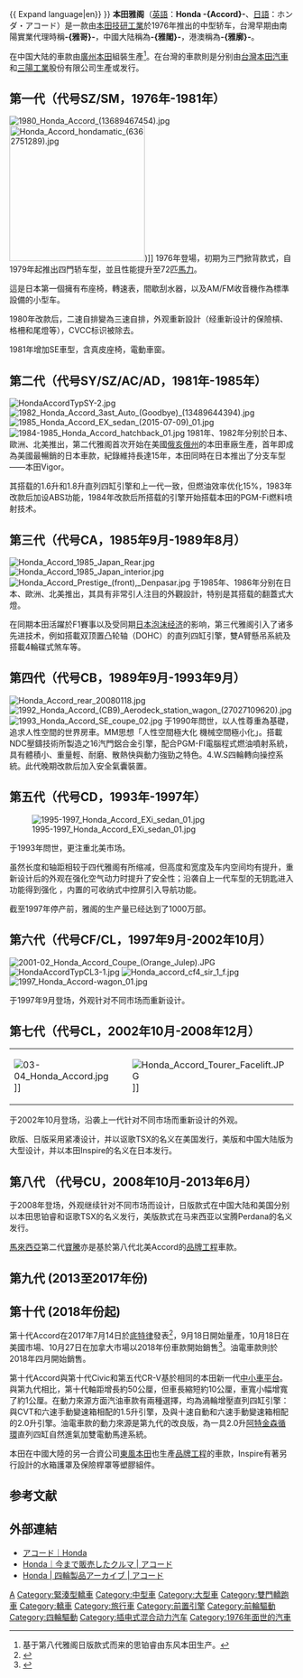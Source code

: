 {{多個問題|
{{ Expand|time=2009-10-20 }}
{{ Expand language|en}}
{{Advert|time=2018-06-11T07:31:19+00:00}}
}}
{{noteTA
|T=zh-hans:本田雅阁; zh-hant:本田雅哥
|1=zh-hans:雅阁; zh-hant:雅哥
}}
{{Infobox Automobile
| name         = 本田雅阁<br>Honda Accord
| image        = File:2018 Honda Accord front 3.29.18.jpg
| manufacturer = [[本田技研工业|本田]]
| production   = 1976年至今
| predecessor  = 本田1300/本田145
| class        = 中型轿车
}}
'''本田雅阁'''（[[英語|英語]]：'''Honda -{Accord}-'''、[[日語|日語]]：ホンダ・アコード）是一款由[[本田技研工业|本田技研工業]]於1976年推出的中型轿车，台灣早期由南陽實業代理時稱'''-{雅哥}-'''，中國大陆稱為'''-{雅閣}-'''，港澳稱為'''-{雅廓}-'''。

在中国大陆的車款由[[广汽本田汽车|廣州本田]]組裝生產<ref>基于第八代雅阁日版款式而来的思铂睿由东风本田生产。</ref>。在台灣的車款則是分别由[[台灣本田汽車|台灣本田汽車]]和[[三陽工業|三陽工業]]股份有限公司生產或发行。

==第一代（代号SZ/SM，1976年-1981年）==
{{Infobox Automobile generation
|name=第一代雅阁
|image=[[File:1980_Honda_Accord_1.6_Saloon_(6992172684).jpg|250px]]
|assembly={{JAP}}[[狭山市|狭山市]]<br>{{MAL}}[[新山市|新山市]] (OASB) <ref name="Oriental Assemblers Sdn. Bhd., History 1967-1987">{{cite web |author=Leeps |url=https://news.google.com/newspapers?nid=1309&dat=19890604&id=tKFUAAAAIBAJ&sjid=NpADAAAAIBAJ&pg=5932,900833&hl=en |title=Rust Busters |publisher=[[New_Straits_Times|New Straits Times]] / [[Google_News_Archive|Google News Archive]] |date=4 June 1989 |accessdate=3 May 2015 |archive-date=2016-04-22 |archive-url=https://web.archive.org/web/20160422131954/https://news.google.com/newspapers?nid=1309&dat=19890604&id=tKFUAAAAIBAJ&sjid=NpADAAAAIBAJ&pg=5932,900833&hl=en |dead-url=no }}</ref>
|production=1976年-1981年
|layout=前置引擎，前輪驅動
|class=緊湊型轎車
|body_style=三門掀背車<br />四門轎車
|engine=1.6升/1.8升直列四缸引擎（代号EF/EP/EK）

|weight= {{convert|2000|lb|kg|0|abbr=on}}
|transmission=二速、三速[[自動變速箱|自动变速箱]]<br>五速[[手動變速箱|手动变速箱]]
}}
[[File:1980_Honda_Accord_(13689467454).jpg|thumb]]
[[File:Honda_Accord_hondamatic_(6362751289).jpg|240px]])]]
1976年登場，初期为三門掀背款式，自1979年起推出四門轿车型，並且性能提升至72匹[[馬力|馬力]]。

這是日本第一個擁有布座椅，轉速表，間歇刮水器，以及AM/FM收音機作為標準設備的小型车。

1980年改款后，二速自排變為三速自排，外观重新設計（经重新设计的保險槓、格柵和尾燈等），CVCC标识被除去。

1981年增加SE車型，含真皮座椅，電動車窗。

<div style="clear: both"></div>

==第二代（代号SY/SZ/AC/AD，1981年-1985年）==
{{Infobox Automobile generation
|name=第二代雅阁
|image=[[File:1982-1983_Honda_Accord_EX_sedan_(22178188363).jpg|250px]]
|aka=本田Vigor (日本)
|production=1981年9月-1985年5月
|layout=[[前置前驅|前置前驅]]
|class=緊湊型轎車
|assembly={{JAP}}[[狹山市|狹山市]]<br />{{USA}}[[马里斯维尔_(俄亥俄州)|馬麗維爾]]<br>{{MAL}}[[新山市|新山市]]<br>{{NZL}}[[尼爾森|尼爾森]]
|body_style=三門掀背車<br />四門轎車
|transmission=四速自排<br />五速手排
|engine=1.6升、1.8升直列四缸引擎（代号EP/EK，前期，代号EY/ES，后期）
}}
[[File:HondaAccordTypSY-2.jpg|thumb]]
[[File:1982_Honda_Accord_3ast_Auto_(Goodbye)_(13489644394).jpg|thumb]]
[[File:1985_Honda_Accord_EX_sedan_(2015-07-09)_01.jpg|thumb]]
[[File:1984-1985_Honda_Accord_hatchback_01.jpg|thumb]]
1981年、1982年分别於日本、歐洲、北美推出，第二代雅阁首次开始在美國[[俄亥俄州|俄亥俄州]]的本田車廠生產，首年即成為美國最暢銷的日本車款，紀錄維持長達15年，本田同時在日本推出了分支车型——本田Vigor。

其搭载的1.6升和1.8升直列四缸引擎和上一代一致，但燃油效率优化15%，1983年改款后加设ABS功能，1984年改款后所搭载的引擎开始搭载本田的PGM-Fi燃料喷射技术。

<div style="clear: both"></div>

==第三代（代号CA，1985年9月-1989年8月）==
{{Infobox Automobile generation
|name=第三代雅阁
|aka=本田Vigor (日本)
|image=[[File:Honda_Accord_1985_Japan_Front.jpg|250px]]
|production=1985年6月-1989年8月
|class=緊湊型轎車
|layout=[[前置前驅|前置前驅]]
|body_style=雙門跑車<br />三門掀背車<br />四門轎車<br />三門旅行車
|engine=1.8升直列四缸引擎（代号A18A/B18A）、2.0升直列四缸引擎（代号A20A/B20A）
|transmission=4速自动变速箱<br />5速手动变速箱
|assembly={{JAP}}[[狹山市|狹山市]]<br />{{USA}}[[马里斯维尔_(俄亥俄州)|馬麗維爾]]<br>{{MAL}}[[新山市|新山市]]<br>{{NZL}}[[尼爾森|尼爾森]]
}}
[[File:Honda_Accord_1985_Japan_Rear.jpg|thumb]]
[[File:Honda_Accord_1985_Japan_interior.jpg|thumb]]
[[File:Honda_Accord_Prestige_(front),_Denpasar.jpg|thumb]]
于1985年、1986年分别在日本、歐洲、北美推出，其具有非常引人注目的外觀設計，特别是其搭载的翻蓋式大燈。

在同期本田活躍於F1賽事以及受同期[[日本泡沫经济|日本泡沫经济]]的影响，第三代雅阁引入了诸多先进技术，例如搭載双顶置凸轮轴（DOHC）的直列四缸引擎，雙A臂懸吊系統及搭載4輪碟式煞车等。

<div style="clear: both"></div>

==第四代（代号CB，1989年9月-1993年9月）==
{{Infobox Automobile generation
|name=第四代雅阁
|image=[[File:Honda_Accord_front_20080118.jpg|250px]]
|production=1989年9月–1993年9月
|class=中型轿车
|layout=前置前驅
|body_style=雙門轎跑車<br />四門轎車<br />五門旅行車
|engine=1.8升、2.0升、2.2升直列四缸引擎（代号F18A、F20A、F22A）
|related=本田Ascot<br>本田inspire<br >路華600<br>五十铃Aska
|transmission=4速自动变速箱<br />5速手动变速箱
|assembly={{USA}}[[马里斯维尔_(俄亥俄州)|馬利維爾]]<br />{{JAP}}[[狹山市|狹山市]]<br />{{TW}}[[新竹縣|新竹縣]]<br />{{NZL}}[[尼爾遜|尼爾遜]]
}}
[[File:Honda_Accord_rear_20080118.jpg|thumb]]
[[File:1992_Honda_Accord_(CB9)_Aerodeck_station_wagon_(27027109620).jpg|thumb]]
[[File:1993_Honda_Accord_SE_coupe_02.jpg|thumb]]
于1990年問世，以人性尊重為基礎，追求人性空間的世界房車。MM思想「人性空間極大化 機械空間極小化」。搭載NDC壓鑄技術所製造之16汽門鋁合金引擎，配合PGM-FI電腦程式燃油噴射系統，具有體積小、重量輕、耐磨、散熱快與動力強勁之特色。4.W.S四輪轉向操控系統。此代晚期改款后加入安全氣囊裝置。

<div style="clear: both"></div>

==第五代（代号CD，1993年-1997年）==
{{Infobox Automobile generation
|layout=[[前置前驅|前置前驅]]
|name=第五代雅阁
|image=[[File:Honda_accord_cd6_sir_1_f.jpg|250px]]
|aka=[[五十鈴|五十鈴]]Aska
|production=1993年9月-1997年9月
|class=[[中型車|中型車]]
|engine=1.8升、2.0升、2.2升直列四缸引擎（代号F18B、F20B、F22B、H22A）
|body_style=雙門[[轎跑車|轎跑車]]<br />四門[[轎車|轎車]]<br />五門[[旅行車|旅行車]]
|related=讴歌CL<br />讴歌TL<br />讴歌Vigor<br />本田Inspire<br />本田Ascot
|transmission=4速自动变速箱<br />5速手动变速箱
|assembly={{USA}}[[马里斯维尔_(俄亥俄州)|馬利維爾]]<br />{{JAP}}[[狹山市|狹山市]]<br />{{NZL}}[[尼爾遜|尼爾遜]]<br>{{flagicon|ROC}} [[台灣|台灣]][[新竹縣|新竹縣]]<br>{{MEX}}[[埃爾薩爾托_(哈利斯科州)|埃爾薩爾托]]<br>{{MAL}}[[新山市|新山市]]<br>{{PHI}}{{link-en|聖塔羅莎 (內湖省)|Santa Rosa, Laguna|聖塔羅莎市}}
}}
[[File:1995-1997_Honda_Accord_EXi_sedan_01.jpg|thumb]]

于1993年問世，更注重北美市场。

虽然长度和轴距相较于四代雅阁有所缩减，但高度和宽度及车内空间均有提升，重新设计后的外观在强化空气动力时提升了安全性；沿袭自上一代车型的无钥匙进入功能得到强化 ，内置的可收纳式中控屏引入导航功能。

截至1997年停产前，雅阁的生产量已经达到了1000万部。

<div style="clear: both"></div>

==第六代（代号CF/CL，1997年9月-2002年10月）==
{{Infobox Automobile generation
|layout=前置前驅或四驱
|image=[[File:Honda_Accord_(front),_Denpasar.jpg|250px]]
|name=第六代雅阁
|production=1997年9月-2002年10月
|class=中型轿车
|body_style=雙門跑車<br />四門轎車<br />五門旅行車
|assembly={{CHN}}[[廣州市|廣州市]]（[[廣汽本田|廣汽本田]]）<br>{{USA}}[[马里斯维尔_(俄亥俄州)|馬利維爾]]<br />{{JAP}}[[狹山市|狹山市]]<br />{{NZL}}[[尼爾遜|尼爾遜]]<br>{{flagicon|ROC}} [[台灣|台灣]][[新竹縣|新竹縣]]<br>{{JAP}}[[狭山市|狭山市]]<br>{{MEX}}[[埃爾薩爾托_(哈利斯科州)|埃爾薩爾托]]<br>{{MAL}}[[新山市|新山市]]<br>{{PHI}}{{link-en|聖塔羅莎 (內湖省)|Santa Rosa, Laguna|聖塔羅莎市}}<br>{{THA}}[[阿瑜陀耶|阿瑜陀耶]]
|related=本田Torneo、五十铃Aska
}}
[[File:2001-02_Honda_Accord_Coupe_(Orange_Julep).JPG|thumb]]
[[File:HondaAccordTypCL3-1.jpg|thumb]]
[[File:Honda_accord_cf4_sir_1_f.jpg|thumb]]
[[File:1997_Honda_Accord-wagon_01.jpg|thumb]]

于1997年9月登场，外观针对不同市场而重新设计。

<div style="clear: both"></div>

==第七代（代号CL，2002年10月-2008年12月）==
{{Infobox Automobile generation
|name=第七代雅阁
|image=[[File:2003-2005_Honda_Accord_Euro_Luxury_sedan_(2010-09-19)_01.jpg|250px]]
|production=2002年10月–2008年12月
|class=中型車
|engine=2.0升直列四缸引擎（代号K20A）<br />
2.4升直列四缸引擎（代号K24A）<br />
3.0升自然吸气V6引擎（代号J30A，美版款式）<br />
|body_style=雙門跑車<br />四門轎車<br />五門旅行車
|aka=本田Inspire（美版款式，日本）<br>讴歌TSX（日版、欧版款式，美国）
|layout=前置引擎、前轮或四轮驱动
|related=
|transmission=5速自动变速箱<br />5速或6速手动变速箱
|assembly={{CHN}}[[廣州市|廣州市]]（[[廣汽本田|廣汽本田]]）<br>{{USA}}[[马里斯维尔_(俄亥俄州)|馬利維爾]]<br />{{JAP}}[[狹山市|狹山市]]<br />{{NZL}}[[尼爾遜|尼爾遜]]<br>{{flagicon|ROC}} [[台灣|台灣]][[屏東縣|屏東縣]]<br>{{JAP}}[[狭山市|狭山市]]<br>{{MEX}}[[埃爾薩爾托_(哈利斯科州)|埃爾薩爾托]]<br>{{MAL}}[[新山市|新山市]]<br>{{PHI}}{{link-en|聖塔羅莎 (內湖省)|Santa Rosa, Laguna|聖塔羅莎市}}<br>{{THA}}[[阿瑜陀耶|阿瑜陀耶]]
}}
{|
|-
| [[File:03-04_Honda_Accord.jpg|thumb]]]]
| [[File:Honda_Accord_Tourer_Facelift.JPG|thumb]]]]
|}
于2002年10月登场，沿袭上一代针对不同市场而重新设计的外观。

欧版、日版采用紧凑设计，并以讴歌TSX的名义在美国发行，美版和中国大陆版为大型设计，并以本田Inspire的名义在日本发行。

<div style="clear: both"></div>

==第八代 （代号CU，2008年10月-2013年6月）==
{{Infobox Automobile generation
| layout       = 前置引擎、前轮或四轮驱动
| name         = 第八代雅阁 
| image        = [[File:Honda_Accord_diesel_2199cc_registered_September_2013.JPG|250px]]
| production   = 2008年12月–2013年6月
| class        = 中型轿车
| assembly     = 美国俄亥俄、亚拉巴马<br />泰国大城<br />广州，中国大陆, <br>台灣屏東縣
| aka          = 本田Inspire（美版款式，日本）<br>本田思铂睿（日版款式，中国大陆）<br>讴歌TSX（日版款式，美国）<br>宝腾Perdana（美版款式，马来西亚）
| related      = 
| engine       = 2.0升、2.2升直列四缸引擎（代号R20A、R22A）<br>3.5升自然吸气V6引擎（代号J35A，美版款式）
| transmission = 5速自动变速箱<br>6速手动变速箱
|body_style=雙門跑車<br />四門轎車<br />五門旅行車
}}
于2008年登场，外观继续针对不同市场而设计，日版款式在中国大陆和美国分别以本田思铂睿和讴歌TSX的名义发行，美版款式在马来西亚以宝腾Perdana的名义发行。

[[馬來西亞|馬來西亞]]第二代[[寶騰|寶騰]]{{link-en|Perdana|Proton Perdana}}亦是基於第八代北美Accord的[[品牌工程|品牌工程]]車款。

<div style="clear: both"></div>

==第九代 (2013至2017年份)==
{{rough translation|||章节}}
{{advert|time =2018-06-11T15:27:00+08:00|章节}}

{{Infobox automobile
|name=第九代
|image=File:2013 Honda Accord VTi-L 2.4 sedan (2018-10-29) 01.jpg
|production=2012–2018
|class=[[中型車|中型車]]、[[轎車|轎車]]和 [[轎跑車|轎跑車]]
|body_style=四門 [[房車|房車]]<br />兩門 [[轎跑車|轎跑車]]
|assembly= {{THA}}[[阿瑜陀耶|阿瑜陀耶]]<ref name="#1">{{cite web |url=http://www.topgear.com.ph/features/lifestyle/human-interest/do-the-thais-know-something-that-we-don-t |title=Do the Thais Know Something That We Don't? |author=Tadeo, Patrick Everett |work=[[Top_Gear_(magazine)|Top Gear Philippines]] |date=29 March 2013 |accessdate=3 June 2013 |archive-date=2013-06-11 |archive-url=https://web.archive.org/web/20130611050755/http://www.topgear.com.ph/features/lifestyle/human-interest/do-the-thais-know-something-that-we-don-t |dead-url=yes }}</ref><br /> {{CHN}}[[廣州|廣州]]（[[廣汽本田|廣汽本田]]）<br />{{MAL}}[[新山市|新山市]]<ref name="#2">{{cite web |title=Factory Facilities |url=http://www.honda.com.my/corporate/factory_facilities |publisher=honda.com.my |accessdate=30 March 2016 |archive-url=https://web.archive.org/web/20160323184019/http://www.honda.com.my/corporate/factory_facilities |archive-date=2016-03-23 |dead-url=yes }}</ref><br>{{JAP}}[[狭山市|狭山市]]
|engine=2.0 L [[Honda_R_engine#R20A3|R20A3]] [[直列四缸引擎|I4]] <br /> 2.0L i-VTEC [[直列四缸引擎|I4]]  PGM-Fi DOHC i-VTEC + 2 Electric Motors (Accord Hybrid) <br/> 2.4 L ''[[Honda_K_engine|K24W]]'' [[直列四缸引擎|I4]] <br /> 3.0 L V6 (China only)<br />3.5 L ''[[Honda_J_engine|J35Y]]'' V6
|transmission= [[無段自動變速器|CVT]] (I4) <br>6速 [[手排|手排]] (I4, V6)<br>5速 [[自排|自排]] (I4)<br>6速 [[自排|自排]] (V6)
|length= Sedan: {{convert|191.4|in|mm|0|abbr=on|disp=flip}}<br>Coupe: {{convert|189.2|in|mm|0|abbr=on|disp=flip}}
|width= Sedan: {{convert|72.8|in|mm|0|abbr=on|disp=flip}}
|height= Sedan: {{convert|57.7|in|mm|0|abbr=on|disp=flip}}<br>Coupe: {{convert|56.5|in|mm|0|abbr=on|disp=flip}}
|wheelbase= Sedan: {{convert|109.3|in|mm|0|abbr=on|disp=flip}}<br>Coupe: {{convert|107.3|in|mm|0|abbr=on|disp=flip}}
|layout= [[前置前驅|前置前驅]]
|weight= {{convert|3193|lb|kg|0|abbr=on}} sedan<ref>{{cite web |title=Honda Accord: The Ninth Generation |url=http://www.adandp.media/articles/honda-accord-the-ninth-generation |publisher=adandp.medi |accessdate=30 March 2016 |archive-date=2019-06-30 |archive-url=https://web.archive.org/web/20190630050149/https://www.adandp.media/articles/honda-accord-the-ninth-generation |dead-url=no }}</ref>
|related= [[Honda_Odyssey|Honda Odyssey]]<br>[[Acura_TLX|Acura TLX]]
|designer= Riku Wada (2010)
}}

<div style="clear: both"></div>

==第十代 (2018年份起)==
{{Infobox automobile
|name=第十代
|image=2018 Honda Accord 12.17.17.jpg
|production=2017年至今
|model_years=2018年分起
|class=[[中型車|中型車]]、[[轎車|轎車]]和 [[轎跑車|轎跑車]]
|body_style=四門 轎車
|assembly= {{THA}}[[巴真府|巴真府]]<ref name="#1"/><br /> {{CHN}}[[廣州|廣州]]（[[廣汽本田|廣汽本田]]）<br />{{MAL}}[[新山市|新山市]]<ref name="#2"/><br>{{JAP}}[[狭山市|狭山市]]
|engine=1.5 L L15BE I4 (turbo) <br /> 2.0 L K20C4[ I4 (turbo) <br/> 2.0L i-VTEC I4 PGM-Fi DOHC i-VTEC + 2 Electric Motors (Hybrid)
|transmission= [[無段自動變速器|CVT]] (1.5T) <br>6速[[手排|手排]] (1.5T)（2.0T Sport)<br> 10速[[自排|自排]] (2.0T)<br>油電混合 (無)
|length= Sedan: {{convert|191.0|in|mm|0|abbr=on|disp=flip}}
|width= Sedan: {{convert|73|in|mm|0|abbr=on|disp=flip}}
|height= Sedan: {{convert|57.7|in|mm|0|abbr=on|disp=flip}}
|wheelbase= Sedan: {{convert|111.4|in|mm|0|abbr=on|disp=flip}}
|layout= [[前置前驅|前置前驅]]
|designer= RToshinobu Minami (exterior: 2015)<br /> Yosuke Shimizu (interior: 2015)
}}

第十代Accord在2017年7月14日於[[底特律|底特律]]發表<ref>{{cite press release |url=http://news.honda.com/newsandviews/article.aspx?id=9800-en |title=2018 Honda Accord World Debut |publisher=American Honda Motor |date=14 July 2017 |accessdate=15 July 2017 |archive-date=2018-08-05 |archive-url=https://web.archive.org/web/20180805203304/http://news.honda.com/newsandviews/article.aspx?id=9800-en |dead-url=no }}</ref>，9月18日開始量產，10月18日在美國市場、10月27日在加拿大市場以2018年份車款開始銷售<ref>{{cite web |url=https://www.fool.com/investing/2017/10/18/honda-sharpens-its-2018-accord-to-steal-suv-sales.aspx |title=Honda Sharpens Its All-New 2018 Accord to Steal SUV Sales |first=John |last=Rosevear |work=The Motley Fool |date=18 October 2017 |accessdate=3 December 2017 |archive-date=2019-02-26 |archive-url=https://web.archive.org/web/20190226235154/https://www.fool.com/investing/2017/10/18/honda-sharpens-its-2018-accord-to-steal-suv-sales.aspx |dead-url=yes }}</ref>。油電車款則於2018年四月開始銷售。

第十代Accord與第十代Civic和第五代CR-V基於相同的本田新一代[[汽車平台|中小車平台]]。與第九代相比，第十代軸距增長約50公厘，但車長縮短約10公厘，車寬小幅增寬了約1公厘。在動力來源方面汽油車款有兩種選擇，均為渦輪增壓直列四缸引擎：與CVT和六速手動變速箱相配的1.5升引擎，及與十速自動和六速手動變速箱相配的2.0升引擎。油電車款的動力來源是第九代的改良版，為一具2.0升[[阿特金森循環|阿特金森循環]]直列四缸自然進氣加雙電動馬達系統。

本田在中國大陸的另一合資公司[[東風本田|東風本田]]也生產[[品牌工程|品牌工程]]的{{link-en|本田Inspire|Honda Inspire}}車款，Inspire有著另行設計的水箱護罩及保險桿罩等塑膠組件。

<div style="clear: both"></div>

==参考文献==
{{reflist}}

==外部連結==
*[https://www.honda.co.jp/ACCORD/ アコード｜Honda] {{Wayback|url=https://www.honda.co.jp/ACCORD/ |date=20220120022917 }}
*[https://www.honda.co.jp/auto-archive/accord/ Honda｜今まで販売したクルマ | アコード] {{Wayback|url=https://www.honda.co.jp/auto-archive/accord/ |date=20220410041405 }}
*[https://www.honda.co.jp/pressroom/products/auto/accord/ Honda | 四輪製品アーカイブ | アコード] {{Wayback|url=https://www.honda.co.jp/pressroom/products/auto/accord/ |date=20220410041357 }}

[[Category:本田車款|A]]
[[Category:緊湊型轎車|Category:緊湊型轎車]]
[[Category:中型車|Category:中型車]]
[[Category:大型車|Category:大型車]]
[[Category:雙門轎跑車|Category:雙門轎跑車]]
[[Category:轎車|Category:轎車]]
[[Category:旅行車|Category:旅行車]]
[[Category:前置引擎|Category:前置引擎]]
[[Category:前輪驅動|Category:前輪驅動]]
[[Category:四輪驅動|Category:四輪驅動]]
[[Category:插电式混合动力汽车|Category:插电式混合动力汽车]]
[[Category:1976年面世的汽車|Category:1976年面世的汽車]]